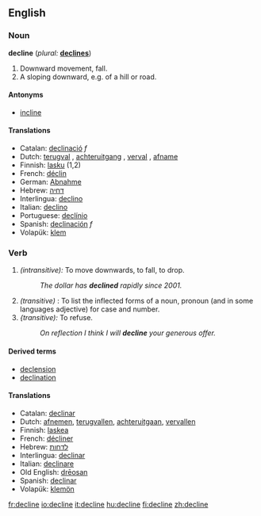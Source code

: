 ==English==

===Noun===
'''decline'''  (''plural:'' '''[[declines]]''')
# Downward movement, fall.
# A sloping downward, e.g. of a hill or road.

====Antonyms====
*[[incline]]

====Translations====
* Catalan: [[declinació]] ''f''
* Dutch: [[terugval]] {{m}}, [[achteruitgang]] {{m}}, [[verval]] {{n}}, [[afname]] {{f}}
* Finnish: [[lasku]] (1,2)
* French: [[déclin]]
* German: [[Abnahme]] 
* Hebrew: [[דחיה]] {{f}}
* Interlingua: [[declino]] 
* Italian: [[declino]] 
* Portuguese: [[declínio]] 
* Spanish: [[declinación]] ''f''
* Volapük: [[klem]]

===Verb===
{{conj|decline|declines|declined|declined|declining}}
# ''(intransitive):'' To move downwards, to fall, to drop.
#: ''The dollar has '''declined''' rapidly since 2001.''
# ''(transitive)'' {{grammar}}: To list the inflected forms of a noun, pronoun (and in some languages adjective) for case and number.
# ''{transitive):'' To refuse.
#: ''On reflection I think I will '''decline''' your generous offer.''

====Derived terms====
*[[declension]]
*[[declination]]

====Translations====
* Catalan: [[declinar]]
* Dutch: [[afnemen]], [[terugvallen]], [[achteruitgaan]], [[vervallen]]
* Finnish: [[laskea]]
* French: [[décliner]] 
* Hebrew: [[לדחות]]
* Interlingua: [[declinar]] 
* Italian: [[declinare]] 
* Old English: [[dreosan|drēosan]]
* Spanish: [[declinar]]
* Volapük: [[klemön]]

[[fr:decline]]
[[io:decline]]
[[it:decline]]
[[hu:decline]]
[[fi:decline]]
[[zh:decline]]